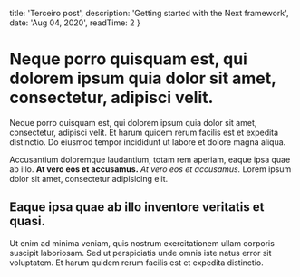 
  title: 'Terceiro post',
  description: 'Getting started with the Next framework',
  date: 'Aug 04, 2020',
  readTime: 2
}



# Neque porro quisquam est, qui dolorem ipsum quia dolor sit amet, consectetur, adipisci velit.

Neque porro quisquam est, qui dolorem ipsum quia dolor sit amet, consectetur, adipisci velit. Et harum quidem rerum facilis est et expedita distinctio. Do eiusmod tempor incididunt ut labore et dolore magna aliqua.

Accusantium doloremque laudantium, totam rem aperiam, eaque ipsa quae ab illo. __At vero eos et accusamus.__ *At vero eos et accusamus.* Lorem ipsum dolor sit amet, consectetur adipisicing elit.

## Eaque ipsa quae ab illo inventore veritatis et quasi.

Ut enim ad minima veniam, quis nostrum exercitationem ullam corporis suscipit laboriosam. Sed ut perspiciatis unde omnis iste natus error sit voluptatem. Et harum quidem rerum facilis est et expedita distinctio.
